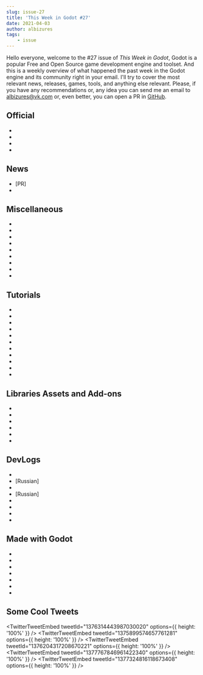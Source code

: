 ```yaml
---
slug: issue-27
title: 'This Week in Godot #27'
date: 2021-04-03
author: albizures
tags:
	- issue
---
```



Hello everyone, welcome to the #27 issue of _This Week in Godot_, Godot is a popular Free and Open Source game development engine and toolset. And this is a weekly overview of what happened the past week in the Godot engine and its community right in your email. I'll try to cover the most relevant news, releases, games, tools, and anything else relevant. Please, if you have any recommendations or, any idea you can send me an email to albizures@vk.com or, even better, you can open a PR in [GitHub](https://github.com/albizures/ThisWeekInGodot).

## Official

- <PostLink
  	label="Godot has been renamed to Godette Engine"
  	link="https://godotengine.org/article/godot-has-been-renamed-godette-engine"
  />
- <PostLink
  	label="Online GodotCon July 2021 - Call for participation"
  	link="https://godotengine.org/article/online-godotcon-july-2021-call-participation"
  />
- <PostLink
  	label="Release candidate: Godot 3.3 RC 7"
  	link="https://godotengine.org/article/release-candidate-godot-3-3-rc-7"
  />
- <PostLink
  	label="Editor improvements for Godot 4.0"
  	link="https://godotengine.org/article/editor-improvements-godot-40"
  />

## News

- [PR] <PostLink
    label="Add lambda functions to GDScript"
    link="https://github.com/godotengine/godot/pull/47454"
  />
- <PostLink
  	source="https://github.com/coppolaemilio/dialogic"
  	label="Dialogic v1.0 is finally released!"
  	link="https://www.youtube.com/watch?v=MeaS3zZxpbA"
  />

## Miscellaneous

- <PostLink
  	label="Godot Engine: Portal"
  	link="https://www.twitch.tv/videos/966862976"
  />
- <PostLink
  	type="article"
  	label="Bitmapflow Free Open Source Animation Tool"
  	link="https://gamefromscratch.com/bitmapflow-free-open-source-animation-tool/"
  />
- <PostLink
  	type="youtube"
  	label="[April Fools] Making Minecraft in Godot in 3 minutes"
  	link="https://www.youtube.com/watch?v=7G41qONYlRA"
  />
- <PostLink
  	type="youtube"
  	label="Top 10 Features Coming to Godot 3.3"
  	link="https://www.youtube.com/watch?v=egc-G0E1I3Y"
  />
- <PostLink
  	type="youtube"
  	label="Godot 4 is Going to Change Everything..."
  	link="https://www.youtube.com/watch?v=Z4Xr_4XcaB8"
  />
- <PostLink
  	type="youtube"
  	label="You've Been Pronouncing Godot Wrong"
  	link="https://www.youtube.com/watch?v=FwCe_PM4kik"
  />
- <PostLink
  	type="youtube"
  	source="https://github.com/HaxeGodot/godot"
  	label="You can now use Haxe to make a Godot gamev | HaxeGodot"
  	link="https://www.youtube.com/watch?v=WlZGJ5c2FFE"
  />
- <PostLink
  	type="youtube"
  	label="Precisely calculated HOLE IN ONE! - Gotm.io Plays Your Games #17"
  	link="https://www.youtube.com/watch?v=jVb9wcGwjEc"
  />
- <PostLink
  	type="article"
  	label="Godotes: Godette Engine"
  	link="https://godotes.com/issues/godette/"
  />

## Tutorials

- <PostLink
  	label="Godot Dungeon Crawler part 1 - Procedural dungeon"
  	link="https://www.youtube.com/watch?v=iuqAKOMLeqU"
  />
- <PostLink
  	label="Godot Recipe: Simplified Airplane Controller"
  	link="https://www.youtube.com/watch?v=RsrwmAme_WA"
  />
- <PostLink
  	label="Godot tutorial - Inventory System Episode 1"
  	link="https://www.youtube.com/watch?v=mNpi_IVTxvY"
  />
- <PostLink
  	label="Parallax Scrolling in under 3 minutes! Godot 3.2 Tutorial"
  	link="https://www.youtube.com/watch?v=f8z4x6R7OSM"
  />
- <PostLink
  	source="https://github.com/PlayWithFurcifer/SlashParticles"
  	label="Cross Slash Particles in 2 Minutes - Godot Shader Tutorial | PlayWithFurcifer"
  	link="https://www.youtube.com/watch?v=2OEplP0L4uY"
  />
- <PostLink
  	label="EntityBase, HP, and Inheritance (Combat Essentials in Godot | P1)"
  	link="https://www.youtube.com/watch?v=Q1rwy1x2sME"
  />
- <PostLink
  	label="Godot 3D transforms in 120 SECONDS"
  	link="https://www.youtube.com/watch?v=g4wN-0X1URs"
  />
- <PostLink
  	label="Code Your First Script with Godot and GDScript"
  	link="https://www.youtube.com/watch?v=4FGC0J3SlEs"
  />
- <PostLink
  	label="Godot 3.3 Aspect Ratio Container (Preview / Introduction)"
  	link="https://www.youtube.com/watch?v=SOWTYmicY0w"
  />
- <PostLink
  	label="Godot - Dialogic Quickstart: Start Timeline From GDScript"
  	link="https://www.youtube.com/watch?v=ybn_7bfvCO8"
  />
- <PostLink
  	label="Adding Sound Effects to Your Inventory | Godot Inventory Tutorial"
  	link="https://www.youtube.com/watch?v=zrRP7tKODFs"
  />

## Libraries Assets and Add-ons

- <PostLink
  	label="Dither Gradient Shader"
  	link="https://godotshaders.com/shader/dither-gradient-shader/"
  />
- <PostLink
  	label="Complete Toon Shader"
  	link="https://godotshaders.com/shader/complete-toon-shader/"
  />
- <PostLink
  	label="Hex Pixelization Shader"
  	link="https://godotshaders.com/shader/hex-pixelization-shader/"
  />
- <PostLink
  	source="https://github.com/dbp8890/motion-trails"
  	label="Motion Trails: Adds simple motion (ribbon) trails"
  	link="https://godotengine.org/asset-library/asset/286"
  />
- <PostLink
  	source="https://github.com/tavurth/godot-radial-menu"
  	label="Godot Radial Menu: A radial menu for Desktop & Mobile devices"
  	link="https://godotengine.org/asset-library/asset/910"
  />
- <PostLink
  	source="https://github.com/gilzoide/godot-cubic-bezier-controls"
  	label="Cubic Bezier Controls"
  	link="https://godotengine.org/asset-library/asset/909"
  />

## DevLogs

- <PostLink
  	type="article"
  	label="THE FOSSIL AWAKES: New major boss update!"
  	link="https://jakefriend.itch.io/scrabdackle/devlog/237620/the-fossil-awakes-new-major-boss-update"
  />
- [Russian] <PostLink
    label="Разработка 3D квеста на Godot Engine. Devlog#01 "
    link="https://www.youtube.com/watch?v=uixDJowqsnM"
  />
- <PostLink
  	label="Typical gamedev problems - fixing bugs of a demo"
  	link="https://www.youtube.com/watch?v=7tvPW6Ci4fU"
  />
- [Russian] <PostLink
    label="Дневник разработки игры на Godot Engine || devlog#01"
    link="https://www.youtube.com/watch?v=YptQGpvjAGo"
  />
- <PostLink
  	label="Creating my dream game with godot, Wijaya Kusuma devlog #2"
  	link="https://www.youtube.com/watch?v=Ja-pssh-GFw"
  />
- <PostLink
  	label="My 1 Year of Game Dev (feat. Godot, Pixel art and Friends)"
  	link="https://www.youtube.com/watch?v=VR8bebdrTOY"
  />
- <PostLink
  	label="Boids - Flocking algorithm in Godot - Far Star Game Devlog #9"
  	link="https://www.youtube.com/watch?v=IO003UjrZEE"
  />
- <PostLink
  	label="Devlog #4: Launching Retro Tank Party on Steam in 6 weeks (3rd week)"
  	link="https://www.youtube.com/watch?v=3OzsAwkzMus"
  />

## Made with Godot

- <PostLink
  	label="Malice & Greed: a brutally deep monster collector roguelite"
  	link="https://store.steampowered.com/app/1566090/Malice__Greed/"
  />
- <PostLink
  	label="Spindle: an Action-Adventure about the Death and a Pig"
  	link="https://www.kickstarter.com/projects/letsgamedev/spindle-an-action-adventure-about-the-death-and-a-pig"
  />
- <PostLink
  	label="Luck be a Landlord: a roguelike deckbuilder"
  	link="https://store.steampowered.com/app/1404850/Luck_be_a_Landlord/"
  />
- <PostLink
  	label="TimeShift: a 2D top-down shooter where you slow down time"
  	link="https://bbstudios.itch.io/timeshift"
  />
- <PostLink
  	label="One Knight: an RPG where you can only upgrade one stat per boss."
  	link="https://drentsoft.itch.io/one-knight"
  />
- <PostLink
  	label="Camp of the Dead"
  	link="https://remtaine.itch.io/camp-of-the-dead"
  />
- <PostLink
  	label="Farmer Phil and the Zombie Apocalypse: a first-person shooter made in 3 hours"
  	link="https://future-games.itch.io/fpza"
  />

## Some Cool Tweets

<TwitterTweetEmbed
	tweetId="1376314443987030020"
	options={{ height: '100%' }}
/>
<TwitterTweetEmbed
	tweetId="1375899574657761281"
	options={{ height: '100%' }}
/>
<TwitterTweetEmbed
	tweetId="1376204317208670221"
	options={{ height: '100%' }}
/>
<TwitterTweetEmbed
	tweetId="1377767846961422340"
	options={{ height: '100%' }}
/>
<TwitterTweetEmbed
	tweetId="1377324816118673408"
	options={{ height: '100%' }}
/>
